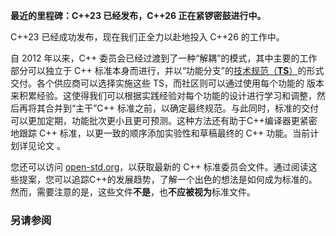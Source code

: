 {{title|当前状况}}
{{cpp/version/navbar}}

'''最近的里程碑：C++23 已经发布，C++26 正在紧锣密鼓进行中。'''

C++23 已经成功发布，现在我们正全力以赴地投入 C++26 的工作中。

自 2012 年以来，C++ 委员会已经过渡到了一种“解耦”的模式，其中主要的工作部分可以独立于 C++ 标准本身而进行，并以“功能分支”的[[cpp/experimental|技术规范（'''TS'''）]]的形式交付。各个供应商可以选择实施这些 TS，而社区则可以通过使用每个功能的 {{tt|std::experimental}} 版本来积累经验。这使得我们可以根据实践经验对每个功能的设计进行学习和调整，然后再将其合并到“主干”C++ 标准之前，以确定最终规范。与此同时，标准的交付可以更加定期，功能批次更小且更可预测。这种方法还有助于C++编译器更紧密地跟踪 C++ 标准，以更一致的顺序添加实验性和草稿最终的 C++ 功能。当前计划详见论文 {{stddoc|P1000}}。

您还可以访问 [https://www.open-std.org/jtc1/sc22/wg21/docs/papers/ open-std.org]，以获取最新的 C++ 标准委员会文件。通过阅读这些提案，您可以追踪C++的发展趋势，了解一个出色的想法是如何成为标准的。然而，需要注意的是，这些文件'''不是'''，也'''不应被视为'''标准文件。

===另请参阅===
{{dsc begin}}
{{dsc see c|c/current_status|当前状态|nomono=true}}
{{dsc end}}

{{langlinks|ar|cs|de|es|fr|it|ja|ko|pl|pt|ru|tr|en}}